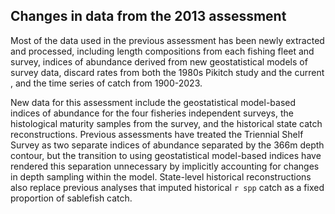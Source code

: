 ## Changes in data from the 2013 assessment 

Most of the data used in the previous assessment has been newly extracted and processed, including length compositions from each fishing fleet and survey, indices of abundance derived from new geostatistical models of survey data, discard rates from both the 1980s Pikitch study and the current \gls{wcgop}, and the time series of catch from 1900-2023.

New data for this assessment include the geostatistical model-based indices of abundance for the four fisheries independent surveys, the histological maturity samples from the \gls {s-wcgbt} survey, and the historical state catch reconstructions. Previous assessments have treated the \gls{afsc} Triennial Shelf Survey as two separate indices of abundance separated by the 366m depth contour, but the transition to using geostatistical model-based indices have rendered this separation unnecessary by implicitly accounting for changes in depth sampling within the model. State-level historical reconstructions also replace previous analyses that imputed historical `r spp` catch as a fixed proportion of sablefish catch.
